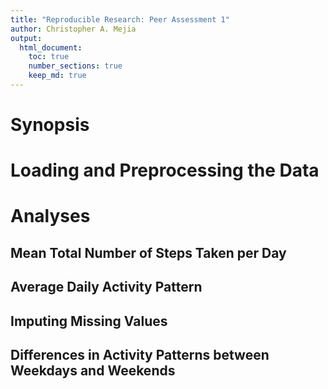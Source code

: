 ```yaml
---
title: "Reproducible Research: Peer Assessment 1"
author: Christopher A. Mejia
output: 
  html_document:
    toc: true
    number_sections: true
    keep_md: true
---
```


Synopsis
========

Loading and Preprocessing the Data
==================================

Analyses
========


Mean Total Number of Steps Taken per Day
----------------------------------------


Average Daily Activity Pattern
------------------------------


Imputing Missing Values
-----------------------



Differences in Activity Patterns between Weekdays and Weekends
--------------------------------------------------------------


